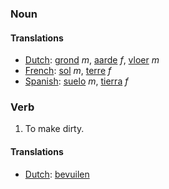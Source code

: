 ===Noun===
====Translations====
*[[Dutch]]: [[grond]] ''m'', [[aarde]] ''f'', [[vloer]] ''m''
*[[French]]: [[sol]] ''m'', [[terre]] ''f''
*[[Spanish]]: [[suelo]] ''m'', [[tierra]] ''f''

===Verb===
#To make dirty.
====Translations====
*[[Dutch]]: [[bevuilen]]